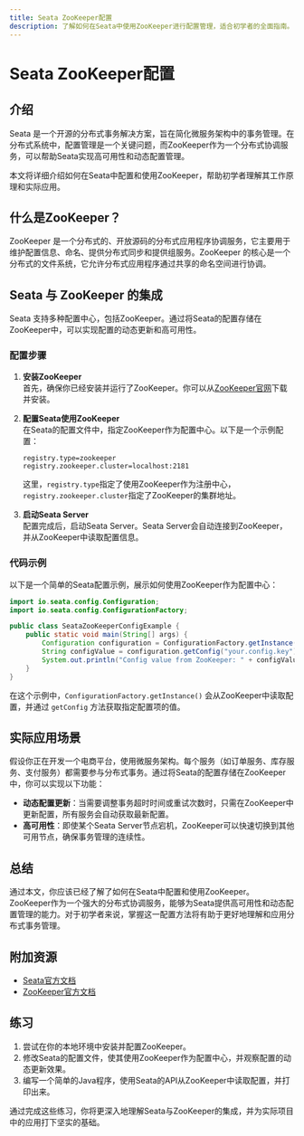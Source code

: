 ```yaml
---
title: Seata ZooKeeper配置
description: 了解如何在Seata中使用ZooKeeper进行配置管理，适合初学者的全面指南。
---
```


# Seata ZooKeeper配置

## 介绍

Seata 是一个开源的分布式事务解决方案，旨在简化微服务架构中的事务管理。在分布式系统中，配置管理是一个关键问题，而ZooKeeper作为一个分布式协调服务，可以帮助Seata实现高可用性和动态配置管理。

本文将详细介绍如何在Seata中配置和使用ZooKeeper，帮助初学者理解其工作原理和实际应用。

## 什么是ZooKeeper？

ZooKeeper 是一个分布式的、开放源码的分布式应用程序协调服务，它主要用于维护配置信息、命名、提供分布式同步和提供组服务。ZooKeeper 的核心是一个分布式的文件系统，它允许分布式应用程序通过共享的命名空间进行协调。

## Seata 与 ZooKeeper 的集成

Seata 支持多种配置中心，包括ZooKeeper。通过将Seata的配置存储在ZooKeeper中，可以实现配置的动态更新和高可用性。

### 配置步骤

1. **安装ZooKeeper**  
   首先，确保你已经安装并运行了ZooKeeper。你可以从[ZooKeeper官网](https://zookeeper.apache.org/)下载并安装。

2. **配置Seata使用ZooKeeper**  
   在Seata的配置文件中，指定ZooKeeper作为配置中心。以下是一个示例配置：

   ```properties
   registry.type=zookeeper
   registry.zookeeper.cluster=localhost:2181
   ```

   这里，`registry.type`指定了使用ZooKeeper作为注册中心，`registry.zookeeper.cluster`指定了ZooKeeper的集群地址。

3. **启动Seata Server**  
   配置完成后，启动Seata Server。Seata Server会自动连接到ZooKeeper，并从ZooKeeper中读取配置信息。

### 代码示例

以下是一个简单的Seata配置示例，展示如何使用ZooKeeper作为配置中心：

```java
import io.seata.config.Configuration;
import io.seata.config.ConfigurationFactory;

public class SeataZooKeeperConfigExample {
    public static void main(String[] args) {
        Configuration configuration = ConfigurationFactory.getInstance();
        String configValue = configuration.getConfig("your.config.key");
        System.out.println("Config value from ZooKeeper: " + configValue);
    }
}
```

在这个示例中，`ConfigurationFactory.getInstance()` 会从ZooKeeper中读取配置，并通过 `getConfig` 方法获取指定配置项的值。

## 实际应用场景

假设你正在开发一个电商平台，使用微服务架构。每个服务（如订单服务、库存服务、支付服务）都需要参与分布式事务。通过将Seata的配置存储在ZooKeeper中，你可以实现以下功能：

- **动态配置更新**：当需要调整事务超时时间或重试次数时，只需在ZooKeeper中更新配置，所有服务会自动获取最新配置。
- **高可用性**：即使某个Seata Server节点宕机，ZooKeeper可以快速切换到其他可用节点，确保事务管理的连续性。

## 总结

通过本文，你应该已经了解了如何在Seata中配置和使用ZooKeeper。ZooKeeper作为一个强大的分布式协调服务，能够为Seata提供高可用性和动态配置管理的能力。对于初学者来说，掌握这一配置方法将有助于更好地理解和应用分布式事务管理。

## 附加资源

- [Seata官方文档](https://seata.io/zh-cn/docs/overview/what-is-seata.html)
- [ZooKeeper官方文档](https://zookeeper.apache.org/doc/current/zookeeperOver.html)

## 练习

1. 尝试在你的本地环境中安装并配置ZooKeeper。
2. 修改Seata的配置文件，使其使用ZooKeeper作为配置中心，并观察配置的动态更新效果。
3. 编写一个简单的Java程序，使用Seata的API从ZooKeeper中读取配置，并打印出来。

通过完成这些练习，你将更深入地理解Seata与ZooKeeper的集成，并为实际项目中的应用打下坚实的基础。